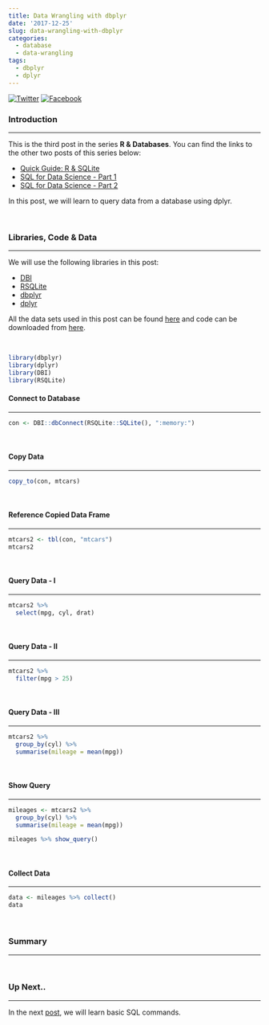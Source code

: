 ```yaml
---
title: Data Wrangling with dbplyr
date: '2017-12-25'
slug: data-wrangling-with-dbplyr
categories:
  - database
  - data-wrangling
tags:
  - dbplyr
  - dplyr
---
```


[![Twitter](http://i.imgur.com/tXSoThF.png)](https://twitter.com/login?redirect_after_login=%2Fhome%3Fstatus)
[![Facebook](http://i.imgur.com/P3YfQoD.png)](https://www.facebook.com/sharer/sharer.php?u=)

### Introduction

<hr>

This is the third post in the series **R & Databases**. You can find the links to the other two posts of this series below:

- [Quick Guide: R & SQLite](https://rsquaredacademy.github.io/blog/post/quick-guide-r-sqlite/)
- [SQL for Data Science - Part 1](https://rsquaredacademy.github.io/blog/post/sql-for-data-science-part-1 )
- [SQL for Data Science - Part 2](https://rsquaredacademy.github.io/blog/post/sql-for-data-science-part-2)

In this post, we will learn to query data from a database using dplyr.

<br>

### Libraries, Code & Data

<hr>

We will use the following libraries in this post:

- [DBI](http://readr.tidyverse.org/)
- [RSQLite](https://rstats-db.github.io/RSQLite/)
- [dbplyr](http://dbplyr.tidyverse.org/)
- [dplyr](http://dplyr.tidyverse.org/)

All the data sets used in this post can be found [here](https://github.com/rsquaredacademy/datasets) and code can be downloaded from [here](https://gist.github.com/rsquaredacademy/f5ee72cee9ab3256230cdedecd3ef25b).

<br>

```r
library(dbplyr)
library(dplyr)
library(DBI)
library(RSQLite)
```

#### Connect to Database

<hr>

```r
con <- DBI::dbConnect(RSQLite::SQLite(), ":memory:")
```

<br>

#### Copy Data

<hr>

```r
copy_to(con, mtcars)
```

<br>

#### Reference Copied Data Frame

<hr>

```r
mtcars2 <- tbl(con, "mtcars")
mtcars2
```

<br>

#### Query Data - I

<hr>

```r
mtcars2 %>%
  select(mpg, cyl, drat)
```

<br>

#### Query Data - II

<hr>

```r
mtcars2 %>%
  filter(mpg > 25)
```

<br>

#### Query Data - III

<hr>

```r
mtcars2 %>%
  group_by(cyl) %>%
  summarise(mileage = mean(mpg))
```

<br>

#### Show Query

<hr>

```r
mileages <- mtcars2 %>%
  group_by(cyl) %>%
  summarise(mileage = mean(mpg))

mileages %>% show_query()
```

<br>

#### Collect Data

<hr>

```r
data <- mileages %>% collect()
data
```

<br>

### Summary

<hr>

<br>

### Up Next..

<hr>

In the next [post](https://rsquaredacademy.github.io/blog/post/sql-for-data-science-part-1), we will learn basic SQL commands.

<br>